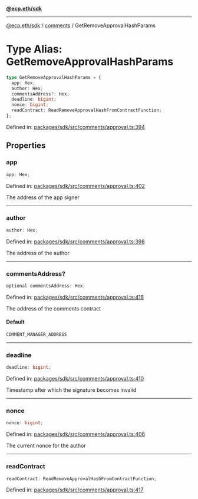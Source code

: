 [**@ecp.eth/sdk**](../../index.mdx)

***

[@ecp.eth/sdk](/sdk-reference/index.mdx) / [comments](/sdk-reference/comments/index.mdx) / GetRemoveApprovalHashParams

# Type Alias: GetRemoveApprovalHashParams

```ts
type GetRemoveApprovalHashParams = {
  app: Hex;
  author: Hex;
  commentsAddress?: Hex;
  deadline: bigint;
  nonce: bigint;
  readContract: ReadRemoveApprovalHashFromContractFunction;
};
```

Defined in: [packages/sdk/src/comments/approval.ts:394](https://github.com/ecp-eth/comments-monorepo/blob/main/packages/sdk/src/comments/approval.ts#L394)

## Properties

### app

```ts
app: Hex;
```

Defined in: [packages/sdk/src/comments/approval.ts:402](https://github.com/ecp-eth/comments-monorepo/blob/main/packages/sdk/src/comments/approval.ts#L402)

The address of the app signer

***

### author

```ts
author: Hex;
```

Defined in: [packages/sdk/src/comments/approval.ts:398](https://github.com/ecp-eth/comments-monorepo/blob/main/packages/sdk/src/comments/approval.ts#L398)

The address of the author

***

### commentsAddress?

```ts
optional commentsAddress: Hex;
```

Defined in: [packages/sdk/src/comments/approval.ts:416](https://github.com/ecp-eth/comments-monorepo/blob/main/packages/sdk/src/comments/approval.ts#L416)

The address of the comments contract

#### Default

```ts
COMMENT_MANAGER_ADDRESS
```

***

### deadline

```ts
deadline: bigint;
```

Defined in: [packages/sdk/src/comments/approval.ts:410](https://github.com/ecp-eth/comments-monorepo/blob/main/packages/sdk/src/comments/approval.ts#L410)

Timestamp after which the signature becomes invalid

***

### nonce

```ts
nonce: bigint;
```

Defined in: [packages/sdk/src/comments/approval.ts:406](https://github.com/ecp-eth/comments-monorepo/blob/main/packages/sdk/src/comments/approval.ts#L406)

The current nonce for the author

***

### readContract

```ts
readContract: ReadRemoveApprovalHashFromContractFunction;
```

Defined in: [packages/sdk/src/comments/approval.ts:417](https://github.com/ecp-eth/comments-monorepo/blob/main/packages/sdk/src/comments/approval.ts#L417)

